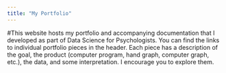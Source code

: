```yaml
---
title: "My Portfolio"
---
```

#This website hosts my portfolio and accompanying documentation that I developed as part of Data Science for Psychologists. You can find the links to individual portfolio pieces in the header. Each piece has a description of the goal, the product (computer program, hand graph, computer graph, etc.), the data, and some interpretation. I encourage you to explore them.

